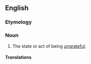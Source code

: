 ==English==

===Etymology===
{{suffix|ungrateful|ness|lang=en}}

===Noun===
{{en-noun|-}}
# The state or act of being [[ungrateful]].

====Translations====
{{trans-see|the state of being ungrateful|ingratitude}}